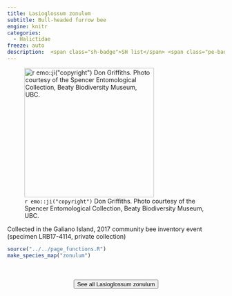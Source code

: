 ```yaml
---
title: Lasioglossum zonulum
subtitle: Bull-headed furrow bee
engine: knitr
categories:
  - Halictidae
freeze: auto
description:  <span class="sh-badge">SH list</span> <span class="pe-badge">PM Evidence</span> <span class="gali-badge">Galiano</span>
---
```

![`r emo::ji("copyright")` Don Griffiths. Photo courtesy of the Spencer Entomological Collection, Beaty Biodiversity Museum, UBC.](https://www.zoology.ubc.ca/entomology/main/Hymenoptera/Halictidae/Lasioglossum%20zonulum%20female%20(3lateral)%20.jpg){height=300}

Collected in the Galiano Island, 2017 community bee inventory event (specimen LRB17-4114, private collection)



```r
source("../../page_functions.R")
make_species_map("zonulum")
```
<br><br>
<center>


<a href="https://www.zoology.ubc.ca/entomology/main/Hymenoptera/Halictidae/Lasioglossum%20zonulum.php"><button type="button" class="btn btn-secondary">See all Lasioglossum zonulum <i class="fa-solid fa-arrow-up-right-from-square"></i> </button></a>
</center>
